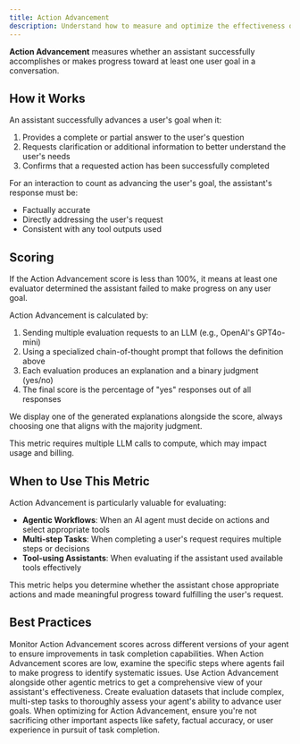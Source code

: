 ```yaml
---
title: Action Advancement
description: Understand how to measure and optimize the effectiveness of your AI agent's actions
---
```


**Action Advancement** measures whether an assistant successfully accomplishes or makes progress toward at least one user goal in a conversation.

## How it Works

An assistant successfully advances a user's goal when it:

1. Provides a complete or partial answer to the user's question
2. Requests clarification or additional information to better understand the user's needs
3. Confirms that a requested action has been successfully completed

For an interaction to count as advancing the user's goal, the assistant's response must be:
- Factually accurate
- Directly addressing the user's request
- Consistent with any tool outputs used

## Scoring

If the Action Advancement score is less than 100%, it means at least one evaluator determined the assistant failed to make progress on any user goal.

Action Advancement is calculated by:

1. Sending multiple evaluation requests to an LLM (e.g., OpenAI's GPT4o-mini)
2. Using a specialized chain-of-thought prompt that follows the definition above
3. Each evaluation produces an explanation and a binary judgment (yes/no)
4. The final score is the percentage of "yes" responses out of all responses

We display one of the generated explanations alongside the score, always choosing one that aligns with the majority judgment.

<Note>
This metric requires multiple LLM calls to compute, which may impact usage and billing.
</Note>

## When to Use This Metric

Action Advancement is particularly valuable for evaluating:

- **Agentic Workflows**: When an AI agent must decide on actions and select appropriate tools
- **Multi-step Tasks**: When completing a user's request requires multiple steps or decisions
- **Tool-using Assistants**: When evaluating if the assistant used available tools effectively

This metric helps you determine whether the assistant chose appropriate actions and made meaningful progress toward fulfilling the user's request.

## Best Practices

<CardGroup cols={2}>
  <Card title="Track Progress Over Time" icon="chart-line">
    Monitor Action Advancement scores across different versions of your agent to ensure improvements in task completion capabilities.
  </Card>
  <Card title="Analyze Failure Patterns" icon="magnifying-glass">
    When Action Advancement scores are low, examine the specific steps where agents fail to make progress to identify systematic issues.
  </Card>
  <Card title="Combine with Other Metrics" icon="scale-balanced">
    Use Action Advancement alongside other agentic metrics to get a comprehensive view of your assistant's effectiveness.
  </Card>
  <Card title="Test Edge Cases" icon="code-branch">
    Create evaluation datasets that include complex, multi-step tasks to thoroughly assess your agent's ability to advance user goals.
  </Card>
</CardGroup>

<Note>
When optimizing for Action Advancement, ensure you're not sacrificing other important aspects like safety, factual accuracy, or user experience in pursuit of task completion.
</Note>